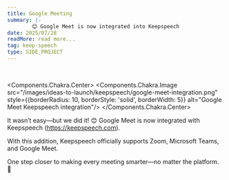 ```yaml
---
title: Google Meeting
summary: |-
        😊 Google Meet is now integrated into Keepspeech
date: 2025/07/28
readMore: read more...
tag: keep-speech
type: SIDE_PROJECT
---
```


<br/>

<Components.Chakra.Center>
        <Components.Chakra.Image
            src="/images/ideas-to-launch/keepspeech/google-meet-integration.png"
            style={{borderRadius: 10, borderStyle: 'solid', borderWidth: 5}}
            alt="Google Meet Keepspeech integration"/>
</Components.Chakra.Center>

It wasn’t easy—but we did it! 😊 Google Meet is now integrated with Keepspeech (https://keepspeech.com).

With this addition, Keepspeech officially supports Zoom, Microsoft Teams, and Google Meet.

One step closer to making every meeting smarter—no matter the platform. 💪